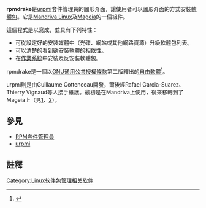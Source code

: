 {{NoteTA|G1=IT}}
'''rpmdrake'''是[[urpmi|urpmi]]套件管理員的圖形介面，讓使用者可以圖形介面的方式安裝[[軟體包|軟體包]]。它是[[Mandriva_Linux|Mandriva Linux]]及[[Mageia|Mageia]]的一個組件。

這個程式是以{{link-en|gtk2-perl|gtk2-perl}}寫成，並具有下列特性：
* 可從設定好的安裝媒體中（光碟、網站或其他網路資源）升級軟體包列表。
* 可以清楚的看到欲安裝軟體的[[相依性地獄|相依性]]。
* 在[[作業系統|作業系統]]中安裝及反安裝軟體包。

rpmdrake是一個以[[GNU通用公共授權條款|GNU通用公共授權條款]]第二版釋出的[[自由軟體|自由軟體]]<ref>{{Cite web |url=http://svnweb.mageia.org/soft/rpmdrake/trunk/COPYING?view=markup |title=Licensing information for rpmdrake |accessdate=2013-08-24 |archive-date=2019-02-17 |archive-url=https://web.archive.org/web/20190217181450/http://svnweb.mageia.org/soft/rpmdrake/trunk/COPYING?view=markup |dead-url=no }}</ref>。

urpmi則是由Guillaume Cottenceau開發，爾後經Rafael Garcia-Suarez、Thierry Vignaud等人接手維護。最初是在Mandriva上使用，後來移轉到了Mageia上（見[https://web.archive.org/web/20150523165549/http://svn.mandriva.com/viewvc/soft/rpmdrake/trunk/NEWS?revision=273200&view=markup]、[http://svnweb.mageia.org/soft/rpmdrake/trunk/NEWS?view=markup]{{Wayback|url=http://svnweb.mageia.org/soft/rpmdrake/trunk/NEWS?view=markup |date=20160304063541 }}）。

== 參見 ==
{{Portal|自由軟體}}
*[[RPM套件管理員|RPM套件管理員]]
*[[urpmi|urpmi]]

==註釋==
{{Reflist}}

{{Linux-stub}}

[[Category:Linux软件包管理相关软件|Category:Linux软件包管理相关软件]]